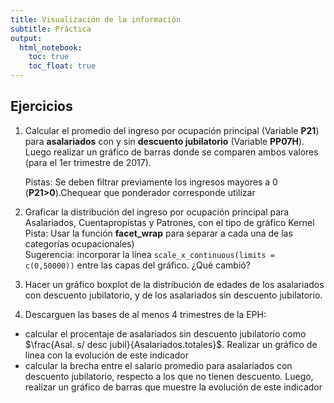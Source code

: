 ```yaml
---
title: Visualización de la información
subtitle: Práctica
output:
  html_notebook: 
    toc: true
    toc_float: true 
---
```


## Ejercicios

1. Calcular el promedio del ingreso por ocupación principal (Variable **P21**)  para  **asalariados** con y sin **descuento jubilatorio** (Variable **PP07H**). Luego realizar un gráfico de barras donde se comparen ambos valores (para el 1er trimestre de 2017).                   
  
   Pistas: Se deben filtrar previamente los ingresos mayores a 0 (**P21>0**).Chequear que ponderador corresponde utilizar           
               
2. Graficar la distribución del ingreso por ocupación principal para Asalariados, Cuentapropistas y Patrones, con el tipo de gráfico Kernel                 
   Pista: Usar la función **facet_wrap** para separar a cada una de las categorías ocupacionales)                
   Sugerencia: incorporar la línea ``` scale_x_continuous(limits = c(0,50000)) ``` entre las capas del gráfico. ¿Qué cambió?

3. Hacer un gráfico boxplot de la distribución de edades de los asalariados con descuento jubilatorio, y de los asalariados sin descuento jubilatorio.

4. Descarguen las bases de al menos 4 trimestres de la EPH:
  - calcular el procentaje de asalariados sin descuento jubilatorio como $\frac{Asal. s/ desc jubil}{Asalariados.totales}$. Realizar un gráfico de linea con la evolución de este indicador
  - calcular la brecha entre el salario promedio para asalariados con descuento jubilatorio, respecto a los que no tienen descuento. Luego, realizar un gráfico de barras que muestre la evolución de este indicador






